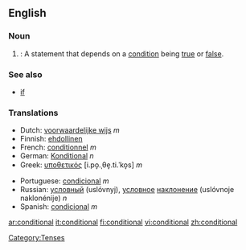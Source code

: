 ==English==
===Noun===
#{{grammar}}: A statement that depends on a [[condition]] being [[true]] or [[false]].

===See also===
*[[if]]

===Translations===
{{top}}
*Dutch: [[voorwaardelijke wijs]] ''m''
*Finnish: [[ehdollinen]]
*French: [[conditionnel]] ''m''
*German: [[Konditional]] ''n''
*Greek: [[υποθετικός]] [i.po̞.ˌθe̞.ti.ˈko̞s] ''m''
{{mid}}
*Portuguese: [[condicional]] ''m''
*Russian: [[условный]] (uslóvnyj), [[условный|условное]] [[наклонение]] (uslóvnoje naklonénije) ''n''
*Spanish: [[condicional]] ''m''
{{bottom}}

[[Category:Tenses]]

[[ar:conditional]]
[[it:conditional]]
[[fi:conditional]]
[[vi:conditional]]
[[zh:conditional]]